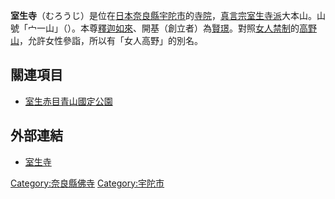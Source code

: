 {{日本寺院
| name = 室生寺
| img = File:Murou-ji 4.jpg
| img_capt = 五重塔（國寶）
| image_width = 260
| nihongo = 室生寺
| hiragana = むろうじ
| romaji = Murō-ji
| location = [[奈良縣|奈良縣]][[宇陀市|宇陀市]]室生區室生78
| sangou = 宀一山
| section = [[真言宗|真言宗]]室生寺派大本山
| god = [[釋迦如來|釋迦如來]]（國寶）
| found_year = [[寶龜|寶龜]]年間（770年 - 781年）
| founder = [[賢璟|賢璟]]（開基）
| official_name = 
| alias = 
| struct = 
| title = [[佛塔古寺十八尊|佛塔古寺十八尊]] 第18番<br/>[[西國藥師四十九靈場|西國藥師四十九靈場]] 第八番<br/>[[役行者靈蹟札所|役行者靈蹟札所]]<br/>[[神佛靈場巡拜之道|神佛靈場巡拜之道]] 第36番
| cultural_collection = 金堂、五重塔、木造釋迦如來立像 他（國寶）<br/>彌勒堂、木造文殊菩薩立像 他（重要文化財）
}}
'''室生寺'''（むろうじ）是位在[[日本|日本]][[奈良縣|奈良縣]][[宇陀市|宇陀市]]的[[寺院|寺院]]，[[真言宗室生寺派|真言宗室生寺派]]大本山。山號「宀一山」（{{lang|ja|べんいちさん}}）。本尊[[釋迦如來|釋迦如來]]、開基（創立者）為[[賢璟|賢璟]]。對照[[女人禁制|女人禁制]]的[[高野山|高野山]]，允許女性參詣，所以有「女人高野」的別名。

== 關連項目 ==
*[[室生赤目青山國定公園|室生赤目青山國定公園]]

== 外部連結 ==
{{Commonscat|Murouji}}
* [http://www.murouji.or.jp/ 室生寺]{{Wayback|url=http://www.murouji.or.jp/ |date=20110722121815 }}

{{Coord|34|32|16.39|N|136|2|26.22|E|source:jawiki_region:JP-29_scale:20000|display=title}}
{{DEFAULTSORT:Muroji}}
[[Category:奈良縣佛寺|Category:奈良縣佛寺]]
[[Category:宇陀市|Category:宇陀市]]